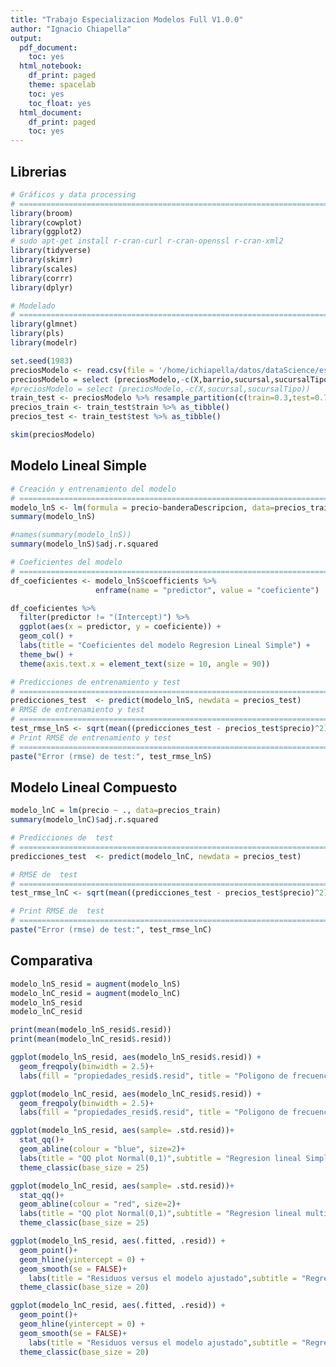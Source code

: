 ```yaml
---
title: "Trabajo Especializacion Modelos Full V1.0.0"
author: "Ignacio Chiapella"
output:
  pdf_document:
    toc: yes
  html_notebook:
    df_print: paged
    theme: spacelab
    toc: yes
    toc_float: yes
  html_document:
    df_print: paged
    toc: yes
---
```


<style type="text/css">
div.main-container {
  max-width: 1600px;
  margin-left: auto;
  margin-right: auto;
}
</style>

## Librerias
```r
# Gráficos y data processing
# ==============================================================================
library(broom)
library(cowplot)
library(ggplot2)
# sudo apt-get install r-cran-curl r-cran-openssl r-cran-xml2
library(tidyverse)
library(skimr)
library(scales)
library(corrr)
library(dplyr)

# Modelado
# ==============================================================================
library(glmnet)
library(pls)
library(modelr)
```




```r
set.seed(1983)
preciosModelo <- read.csv(file = '/home/ichiapella/datos/dataScience/especializacion/data/preciosModelo.csv')
preciosModelo = select (preciosModelo,-c(X,barrio,sucursal,sucursalTipo))
#preciosModelo = select (preciosModelo,-c(X,sucursal,sucursalTipo))
train_test <- preciosModelo %>% resample_partition(c(train=0.3,test=0.7))
precios_train <- train_test$train %>% as_tibble()
precios_test <- train_test$test %>% as_tibble()

skim(preciosModelo)
```


## Modelo Lineal Simple

```r

# Creación y entrenamiento del modelo
# ==============================================================================
modelo_lnS <- lm(formula = precio~banderaDescripcion, data=precios_train)
summary(modelo_lnS)
```


```r
#names(summary(modelo_lnS))
summary(modelo_lnS)$adj.r.squared
```


```r
# Coeficientes del modelo
# ==============================================================================
df_coeficientes <- modelo_lnS$coefficients %>%
                   enframe(name = "predictor", value = "coeficiente")

df_coeficientes %>%
  filter(predictor != "(Intercept)") %>%
  ggplot(aes(x = predictor, y = coeficiente)) +
  geom_col() +
  labs(title = "Coeficientes del modelo Regresion Lineal Simple") +
  theme_bw() +
  theme(axis.text.x = element_text(size = 10, angle = 90))
```

```r
# Predicciones de entrenamiento y test
# ==============================================================================
predicciones_test  <- predict(modelo_lnS, newdata = precios_test)
# RMSE de entrenamiento y test
# ==============================================================================
test_rmse_lnS <- sqrt(mean((predicciones_test - precios_test$precio)^2))
# Print RMSE de entrenamiento y test
# ==============================================================================
paste("Error (rmse) de test:", test_rmse_lnS)
```



## Modelo Lineal Compuesto


```r

modelo_lnC = lm(precio ~ ., data=precios_train)
summary(modelo_lnC)$adj.r.squared
```


```r
# Predicciones de  test
# ==============================================================================
predicciones_test  <- predict(modelo_lnC, newdata = precios_test)

# RMSE de  test
# ==============================================================================
test_rmse_lnC <- sqrt(mean((predicciones_test - precios_test$precio)^2))

# Print RMSE de  test
# ==============================================================================
paste("Error (rmse) de test:", test_rmse_lnC)
```




## Comparativa

```r
modelo_lnS_resid = augment(modelo_lnS)
modelo_lnC_resid = augment(modelo_lnC)
modelo_lnS_resid
modelo_lnC_resid
```

```r
print(mean(modelo_lnS_resid$.resid))
print(mean(modelo_lnC_resid$.resid))
```



```r
ggplot(modelo_lnS_resid, aes(modelo_lnS_resid$.resid)) + 
  geom_freqpoly(binwidth = 2.5)+
  labs(fill = "propiedades_resid$.resid", title = "Poligono de frecuencia de los residuos", x = "Residuo", y = "count")

```


```r
ggplot(modelo_lnC_resid, aes(modelo_lnC_resid$.resid)) + 
  geom_freqpoly(binwidth = 2.5)+
  labs(fill = "propiedades_resid$.resid", title = "Poligono de frecuencia de los residuos", x = "Residuo", y = "count")

```

```r
ggplot(modelo_lnS_resid, aes(sample= .std.resid))+
  stat_qq()+
  geom_abline(colour = "blue", size=2)+
  labs(title = "QQ plot Normal(0,1)",subtitle = "Regresion lineal Simple", x = "Valores teóricos", y = "Residuos estandarizados")+
  theme_classic(base_size = 25) 

```



```r
ggplot(modelo_lnC_resid, aes(sample= .std.resid))+
  stat_qq()+
  geom_abline(colour = "red", size=2)+
  labs(title = "QQ plot Normal(0,1)",subtitle = "Regresion lineal multiple", x = "Valores teóricos", y = "Residuos estandarizados")+
  theme_classic(base_size = 25) 

```






```r
ggplot(modelo_lnS_resid, aes(.fitted, .resid)) +
  geom_point()+
  geom_hline(yintercept = 0) +
  geom_smooth(se = FALSE)+
    labs(title = "Residuos versus el modelo ajustado",subtitle = "Regresion lineal Simple", x = "valores fitted", y = "Residuos")+
  theme_classic(base_size = 20) 

```

```r
ggplot(modelo_lnC_resid, aes(.fitted, .resid)) +
  geom_point()+
  geom_hline(yintercept = 0) +
  geom_smooth(se = FALSE)+
    labs(title = "Residuos versus el modelo ajustado",subtitle = "Regresion lineal Multiple", x = "valores fitted", y = "Residuos")+
  theme_classic(base_size = 20) 

```

```r


```

```r


```

```r


```

```r


```

```r


```

```r


```
